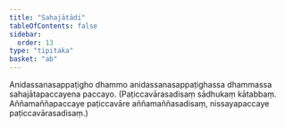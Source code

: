 ```yaml
---
title: "Sahajātādi"
tableOfContents: false
sidebar:
  order: 13
type: "tipitaka"
basket: "ab"
---
```



<DynamicBreadcrumb />

<Division number="36">

<Paragraph number="3014">
Anidassanasappaṭigho dhammo anidassanasappaṭighassa dhammassa sahajātapaccayena paccayo. (Paṭiccavārasadisaṃ sādhukaṃ kātabbaṃ. Aññamaññapaccaye paṭiccavāre aññamaññasadisaṃ, nissayapaccaye paṭiccavārasadisaṃ.)
</Paragraph>
</Division>